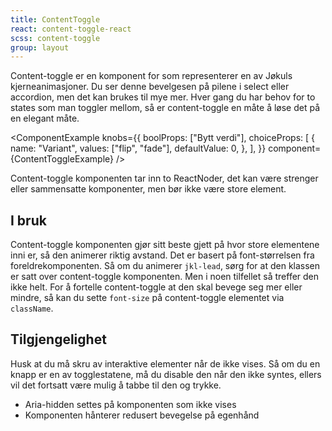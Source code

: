 ```yaml
---
title: ContentToggle
react: content-toggle-react
scss: content-toggle
group: layout
---
```



<Ingress>
    Content-toggle er en komponent for som representerer en av Jøkuls kjerneanimasjoner. Du ser denne bevelgesen på
    pilene i select eller accordion, men det kan brukes til mye mer. Hver gang du har behov for to states som man
    toggler mellom, så er content-toggle en måte å løse det på en elegant måte.
</Ingress>

<ComponentExample
    knobs={{
        boolProps: ["Bytt verdi"],
        choiceProps: [
            {
                name: "Variant",
                values: ["flip", "fade"],
                defaultValue: 0,
            },
        ],
    }}
    component={ContentToggleExample}
/>

Content-toggle komponenten tar inn to ReactNoder, det kan være strenger eller sammensatte komponenter, men bør ikke være store element.

## I bruk

Content-toggle komponenten gjør sitt beste gjett på hvor store elementene inni er, så den animerer riktig avstand. Det er basert på font-størrelsen fra foreldrekomponenten. Så om du animerer `jkl-lead`, sørg for at den klassen er satt over content-toggle komponenten. Men i noen tilfellet så treffer den ikke helt. For å fortelle content-toggle at den skal bevege seg mer eller mindre, så kan du sette `font-size` på content-toggle elementet via `className`.

## Tilgjengelighet

Husk at du må skru av interaktive elementer når de ikke vises. Så om du en knapp er en av togglestatene, må du disable den når den ikke syntes, ellers vil det fortsatt være mulig å tabbe til den og trykke.

-   Aria-hidden settes på komponenten som ikke vises
-   Komponenten hånterer redusert bevegelse på egenhånd
